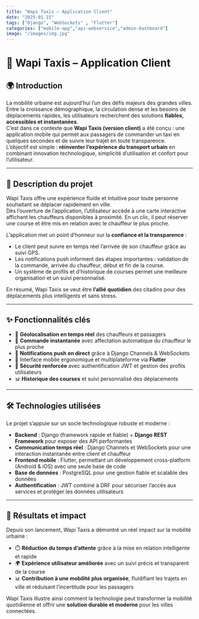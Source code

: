 ```yaml
---
title: "Wapi Taxis – Application Client"
date: "2025-01-15"
tags: ["Django", "WebSockets" , "Flutter"]
categories: ["mobile-app","api-webservice","admin-dashboard"]
image: "/images/img.jpg"
---
```


# 🚖 Wapi Taxis – Application Client

## 🌍 Introduction
La mobilité urbaine est aujourd’hui l’un des défis majeurs des grandes villes. Entre la croissance démographique, la circulation dense et les besoins de déplacements rapides, les utilisateurs recherchent des solutions **fiables, accessibles et instantanées**.  
C’est dans ce contexte que **Wapi Taxis (version client)** a été conçu : une application mobile qui permet aux passagers de commander un taxi en quelques secondes et de suivre leur trajet en toute transparence.  
L’objectif est simple : **réinventer l’expérience du transport urbain** en combinant innovation technologique, simplicité d’utilisation et confort pour l’utilisateur.

---

## 📝 Description du projet
Wapi Taxis offre une expérience fluide et intuitive pour toute personne souhaitant se déplacer rapidement en ville.  
Dès l’ouverture de l’application, l’utilisateur accède à une carte interactive affichant les chauffeurs disponibles à proximité. En un clic, il peut réserver une course et être mis en relation avec le chauffeur le plus proche.  

L’application met un point d’honneur sur la **confiance et la transparence** :  
- Le client peut suivre en temps réel l’arrivée de son chauffeur grâce au suivi GPS.  
- Les notifications push informent des étapes importantes : validation de la commande, arrivée du chauffeur, début et fin de la course.  
- Un système de profils et d’historique de courses permet une meilleure organisation et un suivi personnalisé.  

En résumé, Wapi Taxis se veut être **l’allié quotidien** des citadins pour des déplacements plus intelligents et sans stress.

---

## ✨ Fonctionnalités clés
- 📍 **Géolocalisation en temps réel** des chauffeurs et passagers  
- 🚕 **Commande instantanée** avec affectation automatique du chauffeur le plus proche  
- 🔔 **Notifications push en direct** grâce à Django Channels & WebSockets  
- 📱 Interface mobile ergonomique et multiplateforme via **Flutter**  
- 🔐 **Sécurité renforcée** avec authentification JWT et gestion des profils utilisateurs  
- 📊 **Historique des courses** et suivi personnalisé des déplacements  

---

## 🛠️ Technologies utilisées
Le projet s’appuie sur un socle technologique robuste et moderne :  

- **Backend** : Django (framework rapide et fiable) + **Django REST Framework** pour exposer des API performantes  
- **Communication temps réel** : Django Channels et WebSockets pour une interaction instantanée entre client et chauffeur  
- **Frontend mobile** : Flutter, permettant un développement cross-platform (Android & iOS) avec une seule base de code  
- **Base de données** : PostgreSQL pour une gestion fiable et scalable des données  
- **Authentification** : JWT combiné à DRF pour sécuriser l’accès aux services et protéger les données utilisateurs  

---

## 🚀 Résultats et impact
Depuis son lancement, Wapi Taxis a démontré un réel impact sur la mobilité urbaine :  
- ⏱️ **Réduction du temps d’attente** grâce à la mise en relation intelligente et rapide  
- 🌍 **Expérience utilisateur améliorée** avec un suivi précis et transparent de la course  
- 📊 **Contribution à une mobilité plus organisée**, fluidifiant les trajets en ville et réduisant l’incertitude pour les passagers  

Wapi Taxis illustre ainsi comment la technologie peut transformer la mobilité quotidienne et offrir une **solution durable et moderne** pour les villes connectées.  
